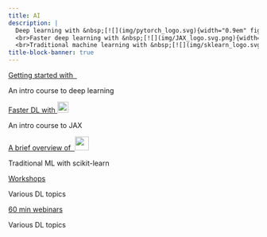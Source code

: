 ```yaml
---
title: AI
description: |
  Deep learning with &nbsp;[![](img/pytorch_logo.svg){width="0.9em" fig-alt="noshadow"}](https://pytorch.org/)
  <br>Faster deep learning with &nbsp;[![](img/JAX_logo.svg.png){width="1.5em" fig-alt="noshadow"}](https://jax.readthedocs.io)
  <br>Traditional machine learning with &nbsp;[![](img/sklearn_logo.svg.png){width="1.9em" fig-alt="noshadow"}](https://scikit-learn.org/)
title-block-banner: true
---
```


:::{layout="[[5, 5], [5, 5], [5, -5]]"}

:::{.card2 .mb-3}

:::{.card-body2}

[Getting started with &nbsp;![](img/pytorch_logo.svg){width="1em" fig-alt="noshadow"}](top_pt.qmd){.card-title2 .stretched-link}

[An intro course to deep learning]{.text-muted}

:::

:::

:::{.card2 .mb-3}

:::{.card-body2}

[Faster DL with ![](img/JAX_logo.svg.png){width="1.6em" fig-alt="noshadow"}](top_jx.qmd){.card-title2 .stretched-link}

[An intro course to JAX]{.text-muted}

:::

:::

:::{.card2 .mb-3}

:::{.card-body2}

[A brief overview of &nbsp;![](img/sklearn_logo.svg.png){width="2em" fig-alt="noshadow"}](sk_intro.qmd){.card-title2 .stretched-link}

[Traditional ML with scikit-learn]{.text-muted}

:::

:::

:::{.card3 .mb-3}

:::{.card-body2}

[Workshops](ws_audio_dataloader.qmd){.card-title2 .stretched-link}

[Various DL topics]{.text-muted}

:::

:::

:::{.card3 .mb-3}

:::{.card-body2}

[60 min webinars](wb_frameworks.qmd){.card-title2 .stretched-link}

[Various DL topics]{.text-muted}

:::

:::

::::
